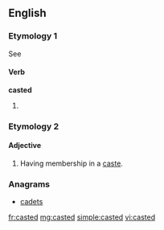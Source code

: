 ==English==

===Etymology 1===
See {{term|cast#Etymology|cast}}

====Verb====
'''casted'''

# {{nonstandard}} {{past of|[[cast]]}}

===Etymology 2===
{{suffix|caste|ed}}

====Adjective====
{{en-adj|-}}

# Having membership in a [[caste]].

===Anagrams===
* [[cadets#English|cadets]]

[[fr:casted]]
[[mg:casted]]
[[simple:casted]]
[[vi:casted]]